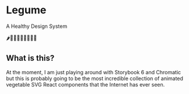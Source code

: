 
<Meta title="Overview" />

# Legume

A Healthy Design System

🌶🥒🥕🍆🥦🍅🍠🥬🌽

## What is this?

At the moment, I am just playing around with Storybook 6 and Chromatic but this is probably going
to be the most incredible collection of animated vegetable SVG React components that the Internet
has ever seen.
